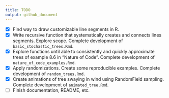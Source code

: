 ```yaml
---
title: TODO
output: github_document
---
```



* [x] Find way to draw customizable line segments in R.
* [x] Write recursive function that systematically creates and connects lines segments. Explore scope. Complete development of `basic_stochastic_trees.Rmd`.
* [x] Explore functions until able to consistently and quickly approximate trees of example 8.6 in "Nature of Code". Complete development of `nature_of_code_examples.Rmd`.
* [x] Apply randomizations. Create some reproducible examples. Complete development of `random_trees.Rmd`.
* [x] Create animations of tree swaying in wind using RandomField sampling. Complete development of `animated_tree.Rmd`.
* [ ] Finish documentation, README, etc.